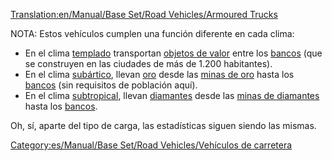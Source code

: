[[Translation:en/Manual/Base Set/Road Vehicles/Armoured Trucks]]

NOTA: Estos vehículos cumplen una función diferente en cada clima:
*En el clima [[es/Manual/Clima|templado]] transportan [[es/Manual/Base Set/Cargos/Objetos de valor|objetos de valor]] entre los [[es/Manual/Base Set/Industries/Banco|bancos]] (que se construyen en las ciudades de más de 1.200 habitantes).
*En el clima [[es/Manual/Clima|subártico]], llevan [[es/Manual/Base Set/Cargos/Oro|oro]] desde las [[es/Manual/Base Set/Industries/Mina de oro|minas de oro]] hasta los [[es/Manual/Base Set/Industries/Banco|bancos]] (sin requisitos de población aquí).
*En el clima [[es/Manual/Clima|subtropical]], llevan [[es/Manual/Base Set/Cargos/Diamantes|diamantes]] desde las [[es/Manual/Base Set/Industries/Mina de diamantes|minas de diamantes]] hasta los [[es/Manual/Base Set/Industries/Banco|bancos]].
Oh, sí, aparte del tipo de carga, las estadísticas siguen siendo las mismas.

{{es/Manual/Base Set/Road Vehicles/Vehículo de carretera|nombre    = Furgón Blindado Balogh
  |imagen    = en/Manual/Base Set/Road Vehicles/Balogh Armoured Truck.png
  |precio    = 11.890 € (5.945 £)
  |velocidad = 48 km/h (30 mph)
  |coste     = 842 € (421 £)
  |diseño    = 1936
  |duración  = 15
  |capacidad = 12 bolsas de objetos de valor/oro/diamantes
}}
{{es/Manual/Base Set/Road Vehicles/Vehículo de carretera|nombre    = Furgón Blindado Uhl
  |imagen    = en/Manual/Base Set/Road Vehicles/Uhl Armoured Truck.png
  |precio    = 13.940 € (6.970 £)
  |velocidad = 88 km/h (55 mph)
  |coste     = 1.574 € (787 £)
  |diseño    = 1981 (subártico 1982)
  |duración  = 15
  |capacidad = 15 bolsas de objetos de valor/oro/diamantes
}}
{{es/Manual/Base Set/Road Vehicles/Vehículo de carretera|nombre    = Furgón Blindado Foster
  |imagen    = en/Manual/Base Set/Road Vehicles/Foster Armoured Truck.png
  |precio    = 14.760 € (7.380 £)
  |velocidad = 112 km/h (70 mph)
  |coste     = 2.250 € (1.125 £)
  |diseño    = 2012 (subtropical 2013)
  |duración  = 15
  |capacidad = 16 bolsas de objetos de valor/oro/diamantes
}}


[[Category:es/Manual/Base Set/Road Vehicles/Vehículos de carretera]]